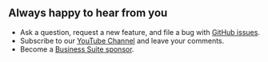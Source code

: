 
## Always happy to hear from you

- Ask a question, request a new feature, and file a bug with [GitHub issues](https://github.com/volkovlabs/business-calendar/issues).
- Subscribe to our [YouTube Channel](https://youtube.com/@volkovlabs) and leave your comments.
- Become a [Business Suite sponsor](https://github.com/sponsors/VolkovLabs).

<Enterprise />
